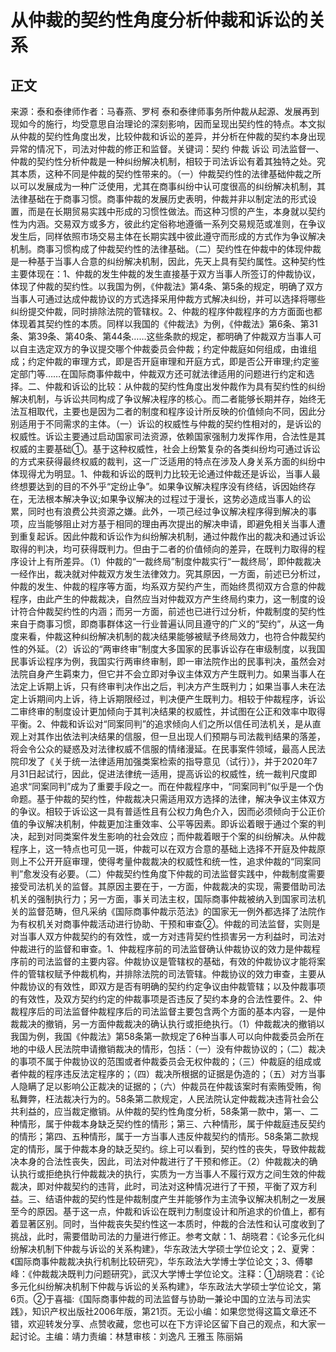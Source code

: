 # 从仲裁的契约性角度分析仲裁和诉讼的关系
## 正文
来源：泰和泰律师作者：马春燕、罗柯 泰和泰律师事务所仲裁从起源、发展再到现如今的施行，均受意思自治理论的深刻影响，因而呈现出契约性的特点。本文拟从仲裁的契约性角度出发，比较仲裁和诉讼的差异，并分析在仲裁的契约本身出现异常的情况下，司法对仲裁的修正和监督。关键词：契约 仲裁 诉讼 司法监督一、仲裁的契约性分析仲裁是一种纠纷解决机制，相较于司法诉讼有着其独特之处。究其本质，这种不同是仲裁的契约性带来的。（一）仲裁契约性的法律基础仲裁之所以可以发展成为一种广泛使用，尤其在商事纠纷中认可度很高的纠纷解决机制，其法律基础在于商事习惯。商事仲裁的发展历史表明，仲裁并非以制定法的形式设置，而是在长期贸易实践中形成的习惯性做法。而这种习惯的产生，本身就以契约性为内涵。交易双方或多方，彼此约定俗称地遵循一系列交易规范或准则，在争议发生后，同样依照市场交易主体在长期实践中彼此遵守而形成的方式作为争议解决机制。商事习惯构成了仲裁契约性的法律基础。（二）契约性在仲裁中的体现仲裁是一种基于当事人合意的纠纷解决机制，因此，先天上具有契约属性。这种契约性主要体现在：1、仲裁的发生仲裁的发生直接基于双方当事人所签订的仲裁协议，体现了仲裁的契约性。以我国为例，《仲裁法》第4条、第5条的规定，明确了双方当事人可通过达成仲裁协议的方式选择采用仲裁方式解决纠纷，并可以选择将哪些纠纷提交仲裁，同时排除法院的管辖权。2、仲裁的程序仲裁程序的方方面面也都体现着其契约性的本质。同样以我国的《仲裁法》为例，《仲裁法》第6条、第31条、第39条、第40条、第44条……这些条款的规定，都明确了仲裁双方当事人可以自主选定双方的争议提交哪个仲裁委员会仲裁；约定仲裁庭如何组成，由谁组成；约定仲裁的审理方式，即是否开庭审理和开庭方式，即是否公开审理;约定鉴定部门等……在国际商事仲裁中，仲裁双方还可就法律适用的问题进行约定和选择。二、仲裁和诉讼的比较：从仲裁的契约性角度出发仲裁作为具有契约性的纠纷解决机制，与诉讼共同构成了争议解决程序的核心。而二者能够长期并存，始终无法互相取代，主要也是因为二者的制度和程序设计所反映的价值倾向不同，因此分别适用于不同需求的主体。（一）诉讼的权威性与仲裁的契约性相对的，是诉讼的权威性。诉讼主要通过启动国家司法资源，依赖国家强制力发挥作用，合法性是其权威的主要基础①。基于这种权威性，社会上纷繁复杂的各类纠纷均可通过诉讼的方式来获得最终权威的裁判，这一广泛适用的特点在涉及人身关系方面的纠纷中体现得尤为明显。1、仲裁和诉讼的既判力比较无论通过仲裁还是诉讼，当事人最终想要达到的目的不外乎“定纷止争”。如果争议解决程序没有终结，诉因始终存在，无法根本解决争议;如果争议解决的过程过于漫长，这势必造成当事人的讼累，同时也有浪费公共资源之嫌。此外，一项己经过争议解决程序得到解决的事项，应当能够阻止对方基于相同的理由再次提出的解决申请，即避免相关当事人遭到重复起诉。因此仲裁和诉讼作为纠纷解决机制，通过仲裁作出的裁决和通过诉讼取得的判决，均可获得既判力。但由于二者的价值倾向的差异，在既判力取得的程序设计上有所差异。（1）仲裁的“一裁终局”制度仲裁实行“一裁终局’，即仲裁裁决一经作出，裁决就对仲裁双方发生法律效力。究其原因，一方面，前述已分析过，仲裁的发生、仲裁的程序等方面，均系双方契约产生，而始终贯彻双方合意的仲裁程序，由此产生的仲裁裁决，自然应当对仲裁双方产生终局约束力，这一制度的设计符合仲裁契约性的内涵；而另一方面，前述也已进行过分析，仲裁制度的契约性来自于商事习惯，即商事群体这一行业普遍认同且遵守的广义的“契约”，从这一角度来看，仲裁这种纠纷解决机制的裁决结果能够被赋予终局效力，也符合仲裁契约性的外延。（2）诉讼的“两审终审”制度大多国家的民事诉讼存在审级制度，以我国民事诉讼程序为例，我国实行两审终审制，即一审法院作出的民事判决，虽然会对法院自身产生羁束力，但它并不会立即对争议主体双方产生既判力。如果当事人在法定上诉期上诉，只有终审判决作出之后，判决方产生既判力；如果当事人未在法定上诉期间内上诉，待上诉期限经过，判决便产生既判力。相较于仲裁程序，诉讼二审终审的制度设计更加倾向于其判决结果的权威性，并试图在公正和效率中取得平衡。2、仲裁和诉讼对“同案同判”的追求倾向人们之所以信任司法机关，是从直观上对其作出依法判决结果的信服，但一旦出现人们预期与司法裁判结果的落差，将会令公众的疑惑及对法律权威不信服的情绪漫延。在民事案件领域，最高人民法院印发了《关于统一法律适用加强类案检索的指导意见（试行）》，并于2020年7月31日起试行，因此，促进法律统一适用，提高诉讼的权威性，统一裁判尺度即追求“同案同判”成为了重要手段之一。而在仲裁程序中，“同案同判”似乎是一个伪命题。基于仲裁的契约性，仲裁裁决只需适用双方选择的法律，解决争议主体双方的争议。相较于诉讼这一具有普适性且有公权力角色介入，因而必须倾向于公正价值的争议解决机制，仲裁更加注重效率、公平等因素。即诉讼着眼于通过个案的判决，起到对同类案件发生影响的社会效应；而仲裁着眼于个案的纠纷解决。从仲裁程序上，这一特点也可见一斑，仲裁可以在双方合意的基础上选择不开庭及仲裁原则上不公开开庭审理，使得考量仲裁裁决的权威性和统一性，追求仲裁的“同案同判”愈发没有必要。（二）仲裁契约性角度下仲裁的司法监督实践中，仲裁制度需要接受司法机关的监督。其原因主要在于，一方面，仲裁裁决的实现，需要借助司法机关的强制执行力；另一方面，事关司法主权，国际商事仲裁被纳入到国家司法机关的监督范畴，但凡采纳《国际商事仲裁示范法》的国家无一例外都选择了法院作为有权机关对商事仲裁活动进行协助、干预和审查②。仲裁的司法监督，实则是对当事人双方仲裁契约的有效性，或一方对违背契约性损害另一方利益时，司法对仲裁进行的监督和审查。1、仲裁程序前的司法监督确认仲裁协议的效力是仲裁程序前的司法监督的主要内容。仲裁协议是管辖权的基础，有效的仲裁协议才能将案件的管辖权赋予仲裁机构，并排除法院的司法管辖。仲裁协议的效力审查，主要从仲裁协议的有效性，即双方是否有明确的契约约定争议由仲裁管辖；以及仲裁事项的有效性，及双方契约约定的仲裁事项是否违反了契约本身的合法性要件。2、仲裁程序后的司法监督仲裁程序后的司法监督主要包含两个方面的基本内容，一是仲裁裁决的撤销，另一方面仲裁裁决的确认执行或拒绝执行。（1）仲裁裁决的撤销以我国为例，我国《仲裁法》第58条第一款规定了6种当事人可以向仲裁委员会所在地的中级人民法院申请撤销裁决的情形，包括：（一）没有仲裁协议的；（二）裁决的事项不属于仲裁协议的范围或者仲裁委员会无权仲裁的；（三）仲裁庭的组成或者仲裁的程序违反法定程序的；（四）裁决所根据的证据是伪造的；（五）对方当事人隐瞒了足以影响公正裁决的证据的；（六）仲裁员在仲裁该案时有索贿受贿，徇私舞弊，枉法裁决行为的。58条第二款规定，人民法院认定仲裁裁决违背社会公共利益的，应当裁定撤销。从仲裁的契约性角度分析，58条第一款中，第一、二种情形，属于仲裁本身缺乏契约性的情形；第三、六种情形，属于仲裁庭违反契约的情形；第四、五种情形，属于一方当事人违反仲裁契约的情形。58条第二款规定的情形，属于仲裁本身的缺乏契约。综上可以看到，契约性的丧失，导致仲裁裁决本身的合法性丧失，因此，司法对仲裁进行了干预和修正。（2）仲裁裁决的确认执行或拒绝执行仲裁裁决的执行，实质为一方当事人不履行双方之间生效的仲裁裁决，即对仲裁契约的违背，此时，司法对这种情况进行了干预，平衡了双方利益。三、结语仲裁的契约性是仲裁制度产生并能够作为主流争议解决机制之一发展至今的原因。基于这一点，仲裁和诉讼在既判力制度设计和所追求的价值上，都有着显著区别。同时，当仲裁丧失契约性这一本质时，仲裁的合法性和认可度收到了挑战，此时，需要借助司法的力量进行修正。参考文献：1、胡晓君：《论多元化纠纷解决机制下仲裁与诉讼的关系构建》，华东政法大学硕士学位论文；2、夏霁：《国际商事仲裁裁决执行机制比较研究》，华东政法大学博士学位论文；3、傅攀峰：《仲裁裁决既判力问题研究》，武汉大学博士学位论文。注释：①胡晓君：《论多元化纠纷解决机制下仲裁与诉讼的关系构建》，华东政法大学硕士学位论文，第6页。②于喜福:《国际商事仲裁的司法监督与协助一兼论中国的立法与司法实践》，知识产权出版社2006年版，第21页。无讼小编：如果您觉得这篇文章还不错，欢迎转发分享、点赞收藏，您也可以在下方评论区留下自己的观点，和大家一起讨论。主编：靖力责编：林慧审核：刘逸凡 王雅玉 陈丽娟 